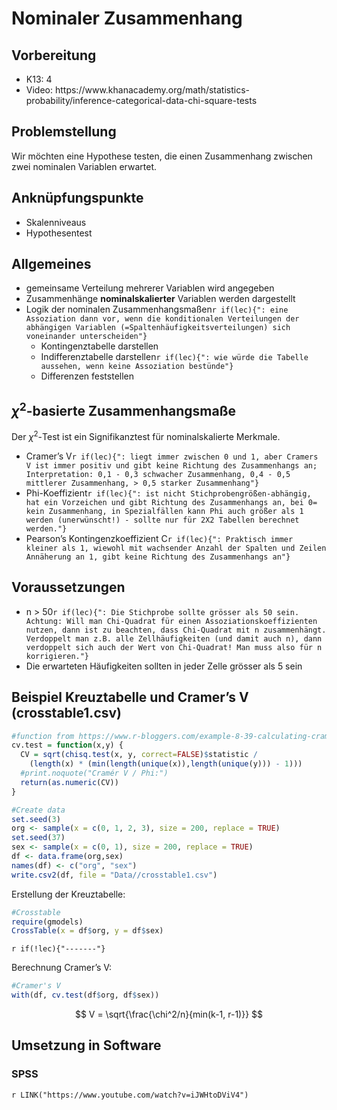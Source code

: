 # Nominaler Zusammenhang

## Vorbereitung
- K13: 4
- Video: https://www.khanacademy.org/math/statistics-probability/inference-categorical-data-chi-square-tests

## Problemstellung
Wir möchten eine Hypothese testen, die einen Zusammenhang zwischen zwei nominalen Variablen erwartet.

## Anknüpfungspunkte
- Skalenniveaus
- Hypothesentest

## Allgemeines
- gemeinsame Verteilung mehrerer Variablen wird angegeben 
- Zusammenhänge **nominalskalierter** Variablen werden dargestellt
- Logik der nominalen Zusammenhangsmaßen`r if(lec){": eine Assoziation dann vor, wenn die konditionalen Verteilungen der abhängigen Variablen (=Spaltenhäufigkeitsverteilungen) sich voneinander unterscheiden"}`
    - Kontingenztabelle darstellen
    - Indifferenztabelle darstellen`r if(lec){": wie würde die Tabelle aussehen, wenn keine Assoziation bestünde"}`
    - Differenzen feststellen
    
## $\chi^2$-basierte Zusammenhangsmaße
Der $\chi^2$-Test ist ein Signifikanztest für nominalskalierte Merkmale.

- Cramer's V`r if(lec){": liegt immer zwischen 0 und 1, aber Cramers V ist immer positiv und gibt keine Richtung des Zusammenhangs an; Interpretation: 0,1 - 0,3 schwacher Zusammenhang, 0,4 - 0,5 mittlerer Zusammenhang, > 0,5 starker Zusammenhang"}`
- Phi-Koeffizient`r if(lec){": ist nicht Stichprobengrößen-abhängig, hat ein Vorzeichen und gibt Richtung des Zusammenhangs an, bei 0= kein Zusammenhang, in Spezialfällen kann Phi auch größer als 1 werden (unerwünscht!) - sollte nur für 2X2 Tabellen berechnet werden."}`
- Pearson's Kontingenzkoeffizient C`r if(lec){": Praktisch immer kleiner als 1, wiewohl mit wachsender Anzahl der Spalten und Zeilen Annäherung an 1, gibt keine Richtung des Zusammenhangs an"}`

## Voraussetzungen
- n > 50`r if(lec){": Die Stichprobe sollte grösser als 50 sein. Achtung: Will man Chi-Quadrat für einen Assoziationskoeffizienten nutzen, dann ist zu beachten, dass Chi-Quadrat mit n zusammenhängt.
Verdoppelt man z.B. alle Zellhäufigkeiten (und damit auch n), dann verdoppelt sich auch der Wert von Chi-Quadrat! Man muss also für n korrigieren."}`
- Die erwarteten Häufigkeiten sollten in jeder Zelle grösser als 5 sein
<!-- - Die Freiheitsgrade sollten höher als 1 sein  -->

## Beispiel Kreuztabelle und Cramer's V (crosstable1.csv)

```r
#function from https://www.r-bloggers.com/example-8-39-calculating-cramers-v/
cv.test = function(x,y) {
  CV = sqrt(chisq.test(x, y, correct=FALSE)$statistic /
    (length(x) * (min(length(unique(x)),length(unique(y))) - 1)))
  #print.noquote("Cramér V / Phi:")
  return(as.numeric(CV))
}

#Create data
set.seed(3)
org <- sample(x = c(0, 1, 2, 3), size = 200, replace = TRUE)
set.seed(37)
sex <- sample(x = c(0, 1), size = 200, replace = TRUE)
df <- data.frame(org,sex)
names(df) <- c("org", "sex")
write.csv2(df, file = "Data//crosstable1.csv")
```

Erstellung der Kreuztabelle:
```r
#Crosstable
require(gmodels)
CrossTable(x = df$org, y = df$sex)
```

`r if(!lec){"-------"}` 

Berechnung Cramer's V:
```r
#Cramer's V
with(df, cv.test(df$org, df$sex))
```

$$ V = \sqrt{\frac{\chi^2/n}{min(k-1, r-1)}}  $$

## Umsetzung in Software

### SPSS

`r LINK("https://www.youtube.com/watch?v=iJWHtoDViV4")`


